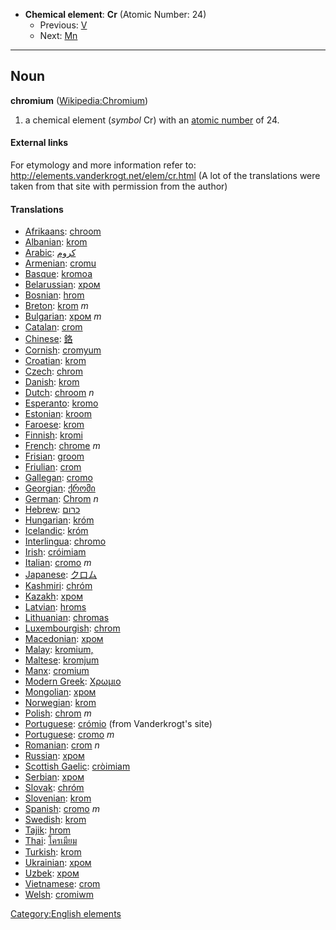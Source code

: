 *'''Chemical element''': '''Cr''' (Atomic Number: 24)
**Previous: [[Vanadium|V]]
**Next: [[Manganese|Mn]]
----
== Noun ==
'''chromium''' ([[en:Chromium|Wikipedia:Chromium]])

# a chemical element (''symbol'' Cr) with an [[atomic number]] of 24.

====External links====
For etymology and more information refer to:
http://elements.vanderkrogt.net/elem/cr.html
(A lot of the translations were taken from that site with permission from the author)

==== Translations ====
*[[Afrikaans]]: [[chroom]]
*[[Albanian]]: [[krom]]
*[[Arabic]]: [[كروم]]
*[[Armenian]]: [[cromu]]
*[[Basque]]: [[kromoa]]
*[[Belarussian]]: [[хром]]
*[[Bosnian]]: [[hrom]]
*[[Breton]]: [[krom]] ''m''
*[[Bulgarian]]: [[хром]] ''m''
*[[Catalan]]: [[crom]]
*[[Chinese]]: [[鉻]]
*[[Cornish]]: [[cromyum]]
*[[Croatian]]: [[krom]]
*[[Czech]]: [[chrom]]
*[[Danish]]: [[krom]]
*[[Dutch]]: [[chroom]] ''n''
*[[Esperanto]]: [[kromo]]
*[[Estonian]]: [[kroom]]
*[[Faroese]]: [[krom]]
*[[Finnish]]: [[kromi]]
*[[French]]: [[chrome]] ''m''
*[[Frisian]]: [[groom]]
*[[Friulian]]: [[crom]]
*[[Gallegan]]: [[cromo]]
*[[Georgian]]: [[ქრომი]]
*[[German]]: [[Chrom]] ''n''
*[[Hebrew]]: [[כרום]]
*[[Hungarian]]: [[króm]]
*[[Icelandic]]: [[króm]]
*[[Interlingua]]: [[chromo]]
*[[Irish]]: [[cróimiam]]
*[[Italian]]: [[cromo]] ''m''
*[[Japanese]]: [[クロム]]
*[[Kashmiri]]: [[chróm]]
*[[Kazakh]]: [[хром]]
*[[Latvian]]: [[hroms]]
*[[Lithuanian]]: [[chromas]]
*[[Luxembourgish]]: [[chrom]]
*[[Macedonian]]: [[хром]]
*[[Malay]]: [[kromium,]]
*[[Maltese]]: [[kromjum]]
*[[Manx]]: [[cromium]]
*[[Modern Greek]]: [[Χρωμιο]] '' ''
*[[Mongolian]]: [[хром]]
*[[Norwegian]]: [[krom]]
*[[Polish]]:  [[chrom]] ''m''
*[[Portuguese]]: [[crómio]] (from Vanderkrogt's site)
*[[Portuguese]]: [[cromo]] ''m''
*[[Romanian]]: [[crom]] ''n''
*[[Russian]]: [[хром]] '' ''
*[[Scottish Gaelic]]: [[cròimiam]]
*[[Serbian]]: [[хром]]
*[[Slovak]]: [[chróm]]
*[[Slovenian]]: [[krom]]
*[[Spanish]]: [[cromo]] ''m''
*[[Swedish]]: [[krom]]
*[[Tajik]]: [[hrom]]
*[[Thai]]: [[โครเมียม]]
*[[Turkish]]: [[krom]]
*[[Ukrainian]]: [[хром]]
*[[Uzbek]]: [[хром]]
*[[Vietnamese]]: [[crom]]
*[[Welsh]]: [[cromiwm]]

[[Category:English elements]]